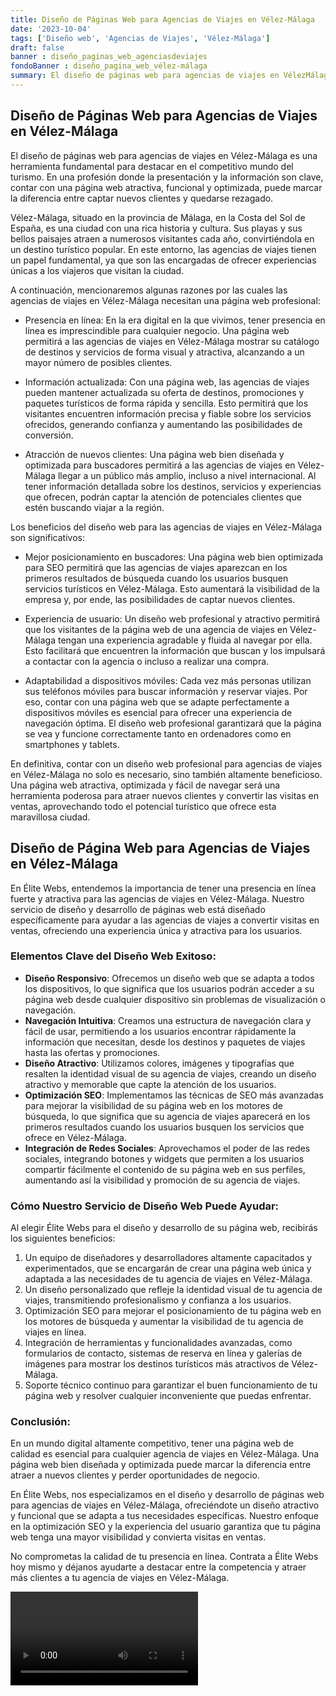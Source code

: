 ```yaml
---
title: Diseño de Páginas Web para Agencias de Viajes en Vélez-Málaga
date: '2023-10-04'
tags: ['Diseño web', 'Agencias de Viajes', 'Vélez-Málaga']
draft: false
banner : diseño_paginas_web_agenciasdeviajes
fondoBanner : diseño_pagina_web_vélez-málaga
summary: El diseño de páginas web para agencias de viajes en VélezMálaga es una herramienta fundamental para destacar en el competitivo mundo del turismo. En una profesión donde la presentación y la información son clave, contar con una página web atractiva, funcional y optimizada, puede marcar la diferencia entre captar nuevos clientes y quedarse rezagado.
---
```


## Diseño de Páginas Web para Agencias de Viajes en Vélez-Málaga

El diseño de páginas web para agencias de viajes en Vélez-Málaga es una herramienta fundamental para destacar en el competitivo mundo del turismo. En una profesión donde la presentación y la información son clave, contar con una página web atractiva, funcional y optimizada, puede marcar la diferencia entre captar nuevos clientes y quedarse rezagado.

Vélez-Málaga, situado en la provincia de Málaga, en la Costa del Sol de España, es una ciudad con una rica historia y cultura. Sus playas y sus bellos paisajes atraen a numerosos visitantes cada año, convirtiéndola en un destino turístico popular. En este entorno, las agencias de viajes tienen un papel fundamental, ya que son las encargadas de ofrecer experiencias únicas a los viajeros que visitan la ciudad.

A continuación, mencionaremos algunas razones por las cuales las agencias de viajes en Vélez-Málaga necesitan una página web profesional:

- Presencia en línea: En la era digital en la que vivimos, tener presencia en línea es imprescindible para cualquier negocio. Una página web permitirá a las agencias de viajes en Vélez-Málaga mostrar su catálogo de destinos y servicios de forma visual y atractiva, alcanzando a un mayor número de posibles clientes.

- Información actualizada: Con una página web, las agencias de viajes pueden mantener actualizada su oferta de destinos, promociones y paquetes turísticos de forma rápida y sencilla. Esto permitirá que los visitantes encuentren información precisa y fiable sobre los servicios ofrecidos, generando confianza y aumentando las posibilidades de conversión.

- Atracción de nuevos clientes: Una página web bien diseñada y optimizada para buscadores permitirá a las agencias de viajes en Vélez-Málaga llegar a un público más amplio, incluso a nivel internacional. Al tener información detallada sobre los destinos, servicios y experiencias que ofrecen, podrán captar la atención de potenciales clientes que estén buscando viajar a la región.

Los beneficios del diseño web para las agencias de viajes en Vélez-Málaga son significativos:

- Mejor posicionamiento en buscadores: Una página web bien optimizada para SEO permitirá que las agencias de viajes aparezcan en los primeros resultados de búsqueda cuando los usuarios busquen servicios turísticos en Vélez-Málaga. Esto aumentará la visibilidad de la empresa y, por ende, las posibilidades de captar nuevos clientes.

- Experiencia de usuario: Un diseño web profesional y atractivo permitirá que los visitantes de la página web de una agencia de viajes en Vélez-Málaga tengan una experiencia agradable y fluida al navegar por ella. Esto facilitará que encuentren la información que buscan y los impulsará a contactar con la agencia o incluso a realizar una compra.

- Adaptabilidad a dispositivos móviles: Cada vez más personas utilizan sus teléfonos móviles para buscar información y reservar viajes. Por eso, contar con una página web que se adapte perfectamente a dispositivos móviles es esencial para ofrecer una experiencia de navegación óptima. El diseño web profesional garantizará que la página se vea y funcione correctamente tanto en ordenadores como en smartphones y tablets.

En definitiva, contar con un diseño web profesional para agencias de viajes en Vélez-Málaga no solo es necesario, sino también altamente beneficioso. Una página web atractiva, optimizada y fácil de navegar será una herramienta poderosa para atraer nuevos clientes y convertir las visitas en ventas, aprovechando todo el potencial turístico que ofrece esta maravillosa ciudad.

<GifSeo />

<Cta />

## Diseño de Página Web para Agencias de Viajes en Vélez-Málaga

En Élite Webs, entendemos la importancia de tener una presencia en línea fuerte y atractiva para las agencias de viajes en Vélez-Málaga. Nuestro servicio de diseño y desarrollo de páginas web está diseñado específicamente para ayudar a las agencias de viajes a convertir visitas en ventas, ofreciendo una experiencia única y atractiva para los usuarios.

### Elementos Clave del Diseño Web Exitoso:

- **Diseño Responsivo**: Ofrecemos un diseño web que se adapta a todos los dispositivos, lo que significa que los usuarios podrán acceder a su página web desde cualquier dispositivo sin problemas de visualización o navegación.
- **Navegación Intuitiva**: Creamos una estructura de navegación clara y fácil de usar, permitiendo a los usuarios encontrar rápidamente la información que necesitan, desde los destinos y paquetes de viajes hasta las ofertas y promociones.
- **Diseño Atractivo**: Utilizamos colores, imágenes y tipografías que resalten la identidad visual de su agencia de viajes, creando un diseño atractivo y memorable que capte la atención de los usuarios.
- **Optimización SEO**: Implementamos las técnicas de SEO más avanzadas para mejorar la visibilidad de su página web en los motores de búsqueda, lo que significa que su agencia de viajes aparecerá en los primeros resultados cuando los usuarios busquen los servicios que ofrece en Vélez-Málaga.
- **Integración de Redes Sociales**: Aprovechamos el poder de las redes sociales, integrando botones y widgets que permiten a los usuarios compartir fácilmente el contenido de su página web en sus perfiles, aumentando así la visibilidad y promoción de su agencia de viajes.

### Cómo Nuestro Servicio de Diseño Web Puede Ayudar:

Al elegir Élite Webs para el diseño y desarrollo de su página web, recibirás los siguientes beneficios:

1. Un equipo de diseñadores y desarrolladores altamente capacitados y experimentados, que se encargarán de crear una página web única y adaptada a las necesidades de tu agencia de viajes en Vélez-Málaga.
2. Un diseño personalizado que refleje la identidad visual de tu agencia de viajes, transmitiendo profesionalismo y confianza a los usuarios.
3. Optimización SEO para mejorar el posicionamiento de tu página web en los motores de búsqueda y aumentar la visibilidad de tu agencia de viajes en línea.
4. Integración de herramientas y funcionalidades avanzadas, como formularios de contacto, sistemas de reserva en línea y galerías de imágenes para mostrar los destinos turísticos más atractivos de Vélez-Málaga.
5. Soporte técnico continuo para garantizar el buen funcionamiento de tu página web y resolver cualquier inconveniente que puedas enfrentar.

### Conclusión:

En un mundo digital altamente competitivo, tener una página web de calidad es esencial para cualquier agencia de viajes en Vélez-Málaga. Una página web bien diseñada y optimizada puede marcar la diferencia entre atraer a nuevos clientes y perder oportunidades de negocio.

En Élite Webs, nos especializamos en el diseño y desarrollo de páginas web para agencias de viajes en Vélez-Málaga, ofreciéndote un diseño atractivo y funcional que se adapta a tus necesidades específicas. Nuestro enfoque en la optimización SEO y la experiencia del usuario garantiza que tu página web tenga una mayor visibilidad y convierta visitas en ventas.

No comprometas la calidad de tu presencia en línea. Contrata a Élite Webs hoy mismo y déjanos ayudarte a destacar entre la competencia y atraer más clientes a tu agencia de viajes en Vélez-Málaga.

<Video />

<CtaBot job='Agencias de Viajes' city='Vélez-Málaga'/>

<Gmaps query='Vélez-Málaga+españa+maps' />